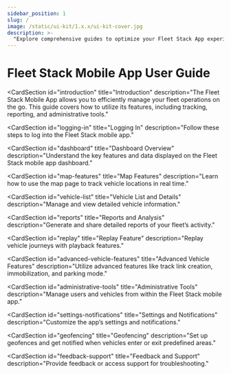 ```yaml
---
sidebar_position: 1
slug: /
image: /static/ui-kit/1.x.x/ui-kit-cover.jpg
description: >-
  "Explore comprehensive guides to optimize your Fleet Stack App experience. From AI-powered tracking to operational insights, our guides provide essential tools."
---
```



# Fleet Stack Mobile App User Guide

<ProductSection></ProductSection>

<CardSection
  id="introduction"
  title="Introduction"
  description="The Fleet Stack Mobile App allows you to efficiently manage your fleet operations on the go. This guide covers how to utilize its features, including tracking, reporting, and administrative tools."
>
  <Card
    title="Getting Started"
    description="Learn how to get started with the Fleet Stack Mobile App for managing your fleet and accessing its powerful tools."
  />
</CardSection>

<CardSection
  id="logging-in"
  title="Logging In"
  description="Follow these steps to log into the Fleet Stack mobile app."
>
  <Card
    title="Steps to Log In"
    description="Open the Fleet Stack Mobile App, enter your login credentials, and tap Login to access your dashboard."
  />
  <Card
    title="Tip"
    description="Ensure a stable internet connection for a seamless login experience."
  />
</CardSection>

<CardSection
  id="dashboard"
  title="Dashboard Overview"
  description="Understand the key features and data displayed on the Fleet Stack mobile app dashboard."
>
  <Card
    title="Dashboard Features"
    description="View the total vehicles and their statuses (Running, Stopped, Idle, Inactive, No Data), along with total kilometers traveled in a graphical format."
  />
</CardSection>

<CardSection
  id="map-features"
  title="Map Features"
  description="Learn how to use the map page to track vehicle locations in real time."
>
  <Card
    title="Map Navigation"
    description="View vehicles clustered by location and choose the map view type (Default, Hybrid, Satellite, or Terrain)."
  />
  <Card
    title="Vehicle Info Window"
    description="Tap a vehicle icon to view detailed information such as vehicle number, status, ignition status, distance traveled today, speed, address, and travel history."
  />
  <Card
    title="Travel History"
    description="Access travel history, including stoppages and distance traveled."
  />
</CardSection>

<CardSection
  id="vehicle-list"
  title="Vehicle List and Details"
  description="Manage and view detailed vehicle information."
>
  <Card
    title="Viewing the Vehicle List"
    description="Tap the List Button to see all vehicles, filtered by status (Running, Stopped, Idle, Inactive, No Data)."
  />
  <Card
    title="Vehicle Details"
    description="View detailed information, including last update time, kilometers traveled, and current status."
  />
  <Card
    title="Available Actions"
    description="Call the driver, immobilize the vehicle, or check AC, battery, and fuel levels."
  />
</CardSection>

<CardSection
  id="reports"
  title="Reports and Analysis"
  description="Generate and share detailed reports of your fleet’s activity."
>
  <Card
    title="Generating Reports"
    description="Access the Reports Page, select a vehicle and time period, then tap Show Results to generate detailed reports."
  />
  <Card
    title="Sharing Reports"
    description="Export reports via email or share them with team members."
  />
  <Card
    title="Report Categories"
    description="Reports include total running time, kilometers traveled, stoppages, and start/end points."
  />
</CardSection>

<CardSection
  id="replay"
  title="Replay Feature"
  description="Replay vehicle journeys with playback features."
>
  <Card
    title="Using the Replay Feature"
    description="Select a vehicle and time period to view its route. Use the Play Button to visualize the journey."
  />
  <Card
    title="Adjusting Playback"
    description="Customize the map type and playback speed for the replay."
  />
</CardSection>

<CardSection
  id="advanced-vehicle-features"
  title="Advanced Vehicle Features"
  description="Utilize advanced features like track link creation, immobilization, and parking mode."
>
  <Card
    title="Track Link Creation"
    description="Create a shareable link for real-time tracking, set the validity, and share the link with others."
  />
  <Card
    title="Vehicle Immobilization"
    description="Use the toggle to enable or disable vehicle immobilization."
  />
  <Card
    title="Parking Mode"
    description="Enable notifications for unauthorized vehicle movements with parking mode."
  />
</CardSection>

<CardSection
  id="administrative-tools"
  title="Administrative Tools"
  description="Manage users and vehicles from within the Fleet Stack mobile app."
>
  <Card
    title="Managing Users"
    description="View, edit, or add new users to the system. Use the Add New User button for new entries."
  />
  <Card
    title="Managing Vehicles"
    description="Edit vehicle details, navigate to the vehicle's location, and send commands to devices (APN or operator settings)."
  />
</CardSection>

<CardSection
  id="settings-notifications"
  title="Settings and Notifications"
  description="Customize the app’s settings and notifications."
>
  <Card
    title="Customizable Notifications"
    description="Enable or disable notifications, choose preferred notification sounds, and select your app language."
  />
  <Card
    title="Privacy and Policy"
    description="Access the app’s privacy policy and manage privacy settings."
  />
</CardSection>

<CardSection
  id="geofencing"
  title="Geofencing"
  description="Set up geofences and get notified when vehicles enter or exit predefined areas."
>
  <Card
    title="Creating Geofences"
    description="Define geofences for vehicle tracking and receive push notifications for entry or exit events."
  />
</CardSection>

<CardSection
  id="feedback-support"
  title="Feedback and Support"
  description="Provide feedback or access support for troubleshooting."
>
  <Card
    title="Providing Feedback"
    description="Use the feedback option to share suggestions or complaints."
  />
  <Card
    title="Accessing Support"
    description="Navigate to the support section for FAQs and contact information."
  />
</CardSection>

<head>
  <title>Fleet Stack Mobile App Guide</title>
  <meta
    name="description"
    content="Explore the comprehensive Fleet Stack Mobile App guide, featuring detailed instructions and screenshots to help you optimize your fleet management."
  />
</head>
